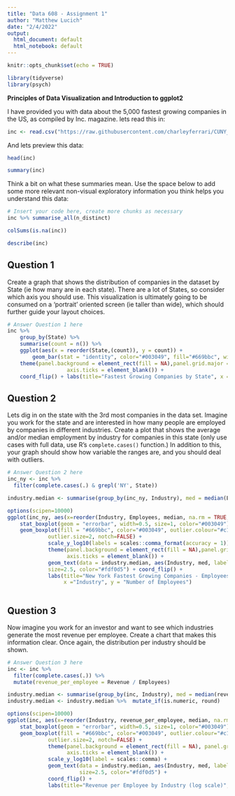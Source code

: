 ```yaml
---
title: "Data 608 - Assignment 1"
author: "Matthew Lucich"
date: "2/4/2022"
output:
  html_document: default
  html_notebook: default
---
```


```r
knitr::opts_chunk$set(echo = TRUE)
```

```r
library(tidyverse)
library(psych)
```

**Principles of Data Visualization and Introduction to ggplot2**

I have provided you with data about the 5,000 fastest growing companies in the US, as compiled by Inc. magazine. lets read this in:

```r

inc <- read.csv("https://raw.githubusercontent.com/charleyferrari/CUNY_DATA_608/master/module1/Data/inc5000_data.csv", header= TRUE)

```


And lets preview this data:

```r

head(inc)

```




```r

summary(inc)

```


Think a bit on what these summaries mean. Use the space below to add some more relevant non-visual exploratory information you think helps you understand this data:

```r

# Insert your code here, create more chunks as necessary
inc %>% summarise_all(n_distinct)

colSums(is.na(inc))

describe(inc)

```


## Question 1

Create a graph that shows the distribution of companies in the dataset by State (ie how many are in each state). There are a lot of States, so consider which axis you should use. This visualization is ultimately going to be consumed on a 'portrait' oriented screen (ie taller than wide), which should further guide your layout choices.

```r

# Answer Question 1 here
inc %>% 
	group_by(State) %>% 
	summarise(count = n()) %>% 
	ggplot(aes(x = reorder(State,(count)), y = count)) + 
		geom_bar(stat = "identity", color="#003049", fill="#669bbc", width=0.8) + 
    theme(panel.background = element_rect(fill = NA),panel.grid.major = element_line(colour = "#555b6e20"),
                   axis.ticks = element_blank()) +
    coord_flip() + labs(title="Fastest Growing Companies by State", x ="State", y = "Number of Fast Growing Companies")

```


## Question 2

Lets dig in on the state with the 3rd most companies in the data set. Imagine you work for the state and are interested in how many people are employed by companies in different industries. Create a plot that shows the average and/or median employment by industry for companies in this state (only use cases with full data, use R's `complete.cases()` function.) In addition to this, your graph should show how variable the ranges are, and you should deal with outliers.

```r

# Answer Question 2 here
inc_ny <- inc %>% 
  filter(complete.cases(.) & grepl('NY', State))

industry.median <- summarise(group_by(inc_ny, Industry), med = median(Employees))

options(scipen=10000)
ggplot(inc_ny, aes(x=reorder(Industry, Employees, median, na.rm = TRUE,), y=Employees)) + 
    stat_boxplot(geom = "errorbar", width=0.5, size=1, color="#003049") +
    geom_boxplot(fill = "#669bbc", color="#003049", outlier.colour="#c1121f50", outlier.shape=16,
             outlier.size=2, notch=FALSE) + 
             scale_y_log10(labels = scales::comma_format(accuracy = 1)) +
             theme(panel.background = element_rect(fill = NA),panel.grid.major = element_line(colour = "#555b6e20"),
                   axis.ticks = element_blank()) +
             geom_text(data = industry.median, aes(Industry, med, label = med), 
             size=2.5, color="#fdf0d5") + coord_flip() +
             labs(title="New York Fastest Growing Companies - Employees by Industry (log scale)", 
                  x ="Industry", y = "Number of Employees")
        
```


## Question 3

Now imagine you work for an investor and want to see which industries generate the most revenue per employee. Create a chart that makes this information clear. Once again, the distribution per industry should be shown.

```r

# Answer Question 3 here
inc <- inc %>%
  filter(complete.cases(.)) %>%
  mutate(revenue_per_employee = Revenue / Employees)

industry.median <- summarise(group_by(inc, Industry), med = median(revenue_per_employee))
industry.median <- industry.median %>%  mutate_if(is.numeric, round)

options(scipen=10000)
ggplot(inc, aes(x=reorder(Industry, revenue_per_employee, median, na.rm = TRUE), y=revenue_per_employee)) + 
    stat_boxplot(geom = "errorbar", width=0.5, size=1, color="#003049") +
    geom_boxplot(fill = "#669bbc", color="#003049", outlier.colour="#c1121f50", outlier.shape=16,
             outlier.size=2, notch=FALSE) +
             theme(panel.background = element_rect(fill = NA), panel.grid.major = element_line(colour = "#555b6e20"),
                   axis.ticks = element_blank()) +
             scale_y_log10(label = scales::comma) +
             geom_text(data = industry.median, aes(Industry, med, label = scales::comma(med)),
                       size=2.5, color="#fdf0d5") + 
             coord_flip() +
             labs(title="Revenue per Employee by Industry (log scale)", x ="Industry", y = "Revenue per Employee")

```


